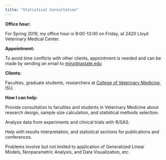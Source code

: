 ```yaml
---
title: "Statistical Consultation"
---
```


**Office hour:**

For Spring 2019, my office hour is 9:00-13:00 on Friday, at 2420 Lloyd Veterinary Medical Center.

**Appointment:**

To avoid time conflicts with other clients, appointment is needed and can be made by sending an email to [minz@iastate.edu](minz@iastate.edu)

**Clients:**

Faculties, graduate students, researchers at [College of Veterinary Medicine](https://vetmed.iastate.edu/), ISU. 

**How I can help:**

Provide consultation to faculties and students in Veterinary Medicine about research design, sample size calculation, and statistical methods selection.

Analyze data from experiments and clinical trials with R/SAS.

Help with results interpretation, and statistical sections for publications and conferences.

Problems involve but not limited to application of Generalized Linear Models, Nonparametric Analysis, and Data Visualization, etc.

